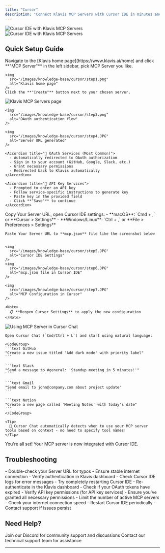 ```yaml
---
title: "Cursor"
description: "Connect Klavis MCP Servers with Cursor IDE in minutes and supercharge your AI coding experience"
---
```

<img
  className="block dark:hidden"
  src="/images/knowledge-base/cursor/Cursor.png"
  alt="Cursor IDE with Klavis MCP Servers"
/>
<img
  className="hidden dark:block"
  src="/images/knowledge-base/cursor/Cursor.png"
  alt="Cursor IDE with Klavis MCP Servers"
/>

## Quick Setup Guide

<Steps>
  <Step title="Access Klavis MCP Servers">
    Navigate to the [Klavis home page](https://www.klavis.ai/home) and click **"MCP Server"** in the left sidebar, pick MCP Server you like.
    
    <img
      src="/images/knowledge-base/cursor/step1.png"
      alt="Klavis home page"
    />    
    Click the **"Create"** button next to your chosen server.
  </Step>

  <Step title="Complete Authentication">
    <img
      src="/images/knowledge-base/cursor/step2.png"
      alt="Klavis MCP Servers page"
    />
    
    <img
      src="/images/knowledge-base/cursor/step3.png"
      alt="OAuth authentication flow"
    />
    
    <img
      src="/images/knowledge-base/cursor/step4.JPG"
      alt="Server URL generated"
    />
    
    <Accordion title="🔐 OAuth Services (Most Common)">
      - Automatically redirected to OAuth authorization
      - Sign in to your account (GitHub, Google, Slack, etc.)
      - Grant necessary permissions
      - Redirected back to Klavis automatically
    </Accordion>
    
    <Accordion title="🔑 API Key Services">
      - Prompted to enter an API key
      - Follow service-specific instructions to generate key
      - Paste key in the provided field
      - Click **"Save"** to continue
    </Accordion>
  </Step>



  <Step title="Configure Cursor IDE">
    Copy Your Server URL, open Cursor IDE settings:
    - **macOS**: `Cmd + ,` or **Cursor > Settings**
    - **Windows/Linux**: `Ctrl + ,` or **File > Preferences > Settings**
    
    Paste Your Server URL to **mcp.json** file like the screenshot below


    <img
      src="/images/knowledge-base/cursor/step5.JPG"
      alt="Cursor IDE Settings"
    />
    <img
      src="/images/knowledge-base/cursor/step6.JPG"
      alt="mcp.json file in Cursor IDE"
    />

  </Step>

  <Step title="Verify Tools Loading">
     
    <img
      src="/images/knowledge-base/cursor/step7.JPG"
      alt="MCP Configuration in Cursor"
    />
    
    <Note>
      📋 **Reopen Cursor Settings** to apply the new configuration
    </Note>
    
  </Step>

  <Step title="Start Using in Cursor Chat">
    <img
      src="/images/knowledge-base/cursor/step8.JPG"
      alt="Using MCP Server in Cursor Chat"
    />
    
    Open Cursor Chat (`Cmd/Ctrl + L`) and start using natural language:
    
    <CodeGroup>
    ```text GitHub
    "Create a new issue titled 'Add dark mode' with priority label"
    ```
    
    ```text Slack
    "Send a message to #general: 'Standup meeting in 5 minutes!'"
    ```
    
    ```text Gmail
    "Send email to john@company.com about project update"
    ```
    
    ```text Notion
    "Create a new page called 'Meeting Notes' with today's date"
    ```
    </CodeGroup>
    
    <Tip>
      🎯 Cursor Chat automatically detects when to use your MCP server tools based on context - no need to specify tool names!
    </Tip>
  </Step>

  <Step title="Happy Building! 🎉">
    You're all set! Your MCP server is now integrated with Cursor IDE.
  </Step>
</Steps>

## Troubleshooting

<AccordionGroup>
  <Accordion title="🔧 Tools Not Appearing">
    - Double-check your Server URL for typos
    - Ensure stable internet connection
    - Verify authentication in Klavis dashboard
    - Check Cursor IDE logs for error messages
    - Try completely restarting Cursor IDE
  </Accordion>
  
  <Accordion title="🔐 Authentication Issues">
    - Re-authenticate in the Klavis dashboard
    - Check if your OAuth tokens have expired
    - Verify API key permissions (for API key services)
    - Ensure you've granted all necessary permissions
  </Accordion>
  
  <Accordion title="⚡ Performance Issues">
    - Limit the number of active MCP servers
    - Check your internet connection speed
    - Restart Cursor IDE periodically
    - Contact support if issues persist
  </Accordion>
</AccordionGroup>

## Need Help?

<CardGroup cols={2}>
  <Card title="Community" icon="discord">
    Join our Discord for community support and discussions
  </Card>
  <Card title="Support" icon="headphones">
    Contact our technical support team for assistance
  </Card>
</CardGroup>

---